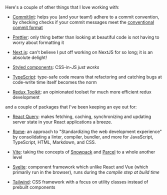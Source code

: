Here's a couple of other things that I love working with:

- [Commitlint](https://github.com/conventional-changelog/commitlint): helps
  you (and your team!) adhere to a commit convention, by checking checks if your
  commit messages meet the
  [conventional commit format](https://www.conventionalcommits.org/en/v1.0.0)

- [Prettier](https://prettier.io): only thing better than looking at beautiful
  code is not having to worry about formatting it

- [Next.js](https://nextjs.org): can&apos;t believe I put off working on NextJS
  for so long; it is an absolute delight!

- [Styled components](https://styled-components.com): CSS-in-JS _just works_

- [TypeScript](https://www.typescriptlang.org): type-safe code means that
  refactoring and catching bugs at code-write time itself becomes the norm

- [Redux Toolkit](https://redux-toolkit.js.org): an opinionated toolset for
  much more efficient redux development

<!-- need to add:
    - lint-staged + husky
    - eslint
    -
 -->

and a couple of packages that I've been keeping an eye out for:

- [React Query](https://react-query.tanstack.com): makes fetching, caching, synchronizing and updating server state in your React applications a breeze.

- [Rome](https://rome.tools): an approach to "Standardizing the web development experience" by consolidating a linter, compiler, bundler, and more for JavaScript, TypeScript, HTML, Markdown, and CSS.

- [Vite](https://vitejs.dev): taking the concepts of [Snowpack](https://snowpack.dev) and [Parcel](https://parceljs.org) to a whole another level

- [Svelte](https://svelte.dev): component framework which unlike React and Vue (which primarily run in the browser), runs during the _compile step at build time_

- [Tailwind](https://tailwindcss.com): CSS framework with a focus on utility classes instead of prebuilt components
